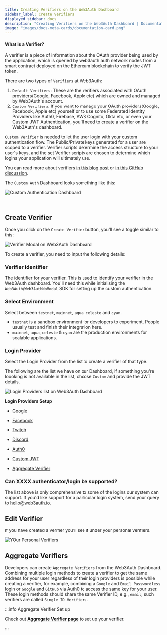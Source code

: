 ```yaml
---
title: Creating Verifiers on the Web3Auth Dashboard
sidebar_label: Create Verifiers
displayed_sidebar: docs
description: "Creating Verifiers on the Web3Auth Dashboard | Documentation - Web3Auth"
image: "images/docs-meta-cards/documentation-card.png"
---
```


#### What is a Verifier?

A verifier is a piece of information about the OAuth provider being used by the application, which is queried by web3auth auth network nodes from a
smart contract deployed on the Ethereum blockchain to verify the JWT token.

There are two types of `Verifiers` at Web3Auth:

1. `Default Verifiers`: These are the verifiers associated with OAuth providers(Google, Facebook, Apple etc) which are owned and managed by Web3Auth's
   account.
2. `Custom Verifiers`: If you want to manage your OAuth providers(Google, Facebook, Apple etc) yourself or to use some Federated Identity Providers
   like Auth0, Firebase, AWS Cognito, Okta etc, or even your Custom JWT Authentication, you'll need to create a verifier on the Web3Auth's dashboard.

`Custom Verifier` is needed to let the user login with your custom authentication flow. The Public/Private keys generated for a user are scoped to a
verifier. Verifier scripts determine the access structure to your user's keys, and the set Verifier scripts are chosen to determine which logins your
application will ultimately use.

You can read more about verifiers [in this blog post](https://medium.com/toruslabs/key-assignments-resolution-and-retrieval-afb984500612) or
[in this GitHub discussion](https://github.com/orgs/Web3Auth/discussions/427#discussioncomment-3442052).

The `Custom Auth` Dashboard looks something like this:

![Custom Authentication Dashboard](/dashboard/custom_auth.png)

<br />

## Create Verifier

Once you click on the `Create Verifier` button, you'll see a toggle similar to this:

![Verifier Modal on Web3Auth Dashboard](/dashboard/verifiers/verifier-modal.png)

To create a verifier, you need to input the following details:

### Verifier identifier

The identifier for your verifier. This is used to identify your verifier in the Web3Auth dashboard. You'll need this while initialising the
`Web3Auth`/`Web3AuthNoModal` SDK for setting up the custom authentication.

### Select Environment

Select between `testnet`, `mainnet`, `aqua`, `celeste` and `cyan`.

- `testnet` is a sandbox environment for developers to experiment. People usually test and finish their integration here.
- `mainnet`, `aqua`, `celeste` & `cyan` are the production environments for scalable applications.

### Login Provider

Select the Login Provider from the list to create a verifier of that type.

The following are the list we have on our Dashboard, if something you're loooking is not available in the list, choose `Custom` and provide the JWT
details.

![Login Providers list on Web3Auth Dashboard](/dashboard/verifiers/login-providers-list.png)

**Login Providers Setup**

- [Google](/auth-provider-setup/social-providers/google)

- [Facebook](/auth-provider-setup/social-providers/facebook)

- [Twitch](/auth-provider-setup/social-providers/twitch)

- [Discord](/auth-provider-setup/social-providers/discord)

- [Auth0](/auth-provider-setup/federated-identity-providers#auth0)

- [Custom JWT](/auth-provider-setup/byo-jwt-providers)

- [Aggregate Verifier](/auth-provider-setup/aggregate-verifier)

### Can XXXX authenticator/login be supported?

The list above is only comprehensive to some of the logins our system can support. If you'd like support for a particular login system, send your
query to hello@web3auth.io.

## Edit Verifier

If you have created a verifier you'll see it under your personal verifiers.

![YOur Personal Verifiers](/dashboard/verifiers/your_personal_verifiers.png)

## Aggregate Verifiers

Developers can create `Aggregate Verifiers` from the Web3Auth Dashboard. Combining multiple login methods to create a verifier to get the same address
for your user regardless of their login providers is possible while creating a verifier, for example, combining a `Google` and `Email Passwordless`
login or `Google` and `GitHub` via Auth0 to access the same key for your user. These login methods should share the same Verifier ID, e.g., `email`;
such verifiers are called `Single ID Verifiers`.

:::info Aggregate Verifier Set up

Check out [**Aggregate Verifier page**](/auth-provider-setup/aggregate-verifier) to set up your verifier.

:::
